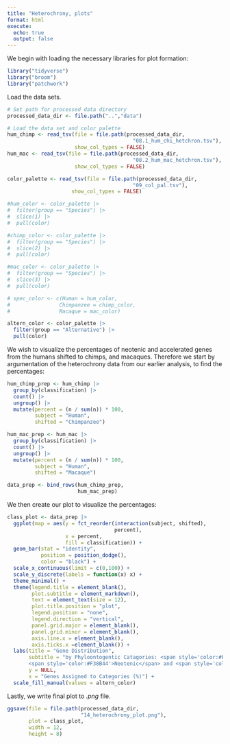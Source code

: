```yaml
---
title: "Heterochrony, plots"
format: html
execute:
  echo: true
  output: false
---
```


We begin with loading the necessary libraries for plot formation:

```r
library("tidyverse")
library("broom")
library("patchwork")
```

Load the data sets.

```r
# Set path for processed data directory
processed_data_dir <- file.path("..","data")

# Load the data set and color palette
hum_chimp <- read_tsv(file = file.path(processed_data_dir,
                                         "08.1_hum_chi_hetchron.tsv"),
                      show_col_types = FALSE)
hum_mac <- read_tsv(file = file.path(processed_data_dir,
                                         "08.2_hum_mac_hetchron.tsv"),
                      show_col_types = FALSE)

color_palette <- read_tsv(file = file.path(processed_data_dir,
                                         "09_col_pal.tsv"),
                     show_col_types = FALSE)
```

```r
#hum_color <- color_palette |>
#  filter(group == "Species") |>
#  slice(1) |>
#  pull(color)

#chimp_color <- color_palette |>
#  filter(group == "Species") |>
#  slice(2) |>
#  pull(color)

#mac_color <- color_palette |>
#  filter(group == "Species") |>
#  slice(3) |>
#  pull(color)

# spec_color <- c(Human = hum_color,
#                Chimpanzee = chimp_color,
#                Macaque = mac_color)

altern_color <- color_palette |>
  filter(group == "Alternative") |>
  pull(color)

```

We wish to visualize the percentages of neotenic and accelerated genes from the humans shifted to chimps, and macaques. Therefore we start by argumentation of the heterochrony data from our earlier analysis, to find the percentages:

```r
hum_chimp_prep <- hum_chimp |>
  group_by(classification) |>
  count() |>
  ungroup() |>
  mutate(percent = (n / sum(n)) * 100,
         subject = "Human",
         shifted = "Chimpanzee")

hum_mac_prep <- hum_mac |>
  group_by(classification) |>
  count() |>
  ungroup() |>
  mutate(percent = (n / sum(n)) * 100,
         subject = "Human",
         shifted = "Macaque")

data_prep <- bind_rows(hum_chimp_prep,
                       hum_mac_prep)

```

We then create our plot to visualize the percentages:

```r
class_plot <- data_prep |>
  ggplot(map = aes(y = fct_reorder(interaction(subject, shifted),
                                   percent),
                   x = percent,
                   fill = classification)) +
  geom_bar(stat = "identity",
           position = position_dodge(),
           color = "black") +
  scale_x_continuous(limit = c(0,100)) +
  scale_y_discrete(labels = function(x) x) +
  theme_minimal() +
  theme(legend.title = element_blank(),
        plot.subtitle = element_markdown(),
        text = element_text(size = 12),
        plot.title.position = "plot",
        legend.position = "none",
        legend.direction = "vertical",
        panel.grid.major = element_blank(),
        panel.grid.minor = element_blank(),
        axis.line.x = element_blank(),
        axis.ticks.x =element_blank()) +
  labs(title = "Gene Distribution", 
       subtitle = "by Phyloontogentic Catagories: <span style='color:#FDBF88'>Accelerated</span>,
       <span style='color:#F38B44'>Neotenic</span> and <span style='color:#DE580C'>Unclassified</span>",
       y = NULL,
       x = "Genes Assigned to Categories (%)") + 
  scale_fill_manual(values = altern_color)

```

Lastly, we write final plot to *.png* file.

```r
ggsave(file = file.path(processed_data_dir,
                        "14_heterochrony_plot.png"),
       plot = class_plot,
       width = 12,
       height = 8)
```
